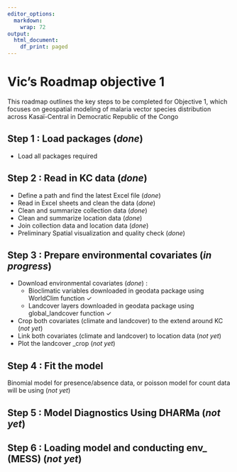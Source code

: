 ```yaml
---
editor_options:
  markdown:
    wrap: 72
output:
  html_document:
    df_print: paged
---
```


# **Vic's Roadmap objective 1**

This roadmap outlines the key steps to be completed for Objective 1,
which focuses on geospatial modeling of malaria vector species distribution
across Kasaï-Central in Democratic Republic of the Congo

## **Step 1 : Load packages (_done_)**

* Load all packages required

## **Step 2 : Read in KC data (_done_)** 

* Define a path and find the latest Excel file (_done_) 
* Read in Excel sheets and clean the data (_done_) 
* Clean and summarize collection data (_done_) 
* Clean and summarize location data (_done_) 
* Join collection data and location data (_done_) 
* Preliminary Spatial visualization and quality check (_done_)

## **Step 3 : Prepare environmental covariates (_in progress_)** 

* Download environmental covariates (_done_) :
  - Bioclimatic variables downloaded in geodata package using WorldClim function ✓  
  - Landcover layers downloaded in geodata package using global_landcover function ✓
* Crop both covariates (climate and landcover) to the extend around KC (_not yet_)
* Link both covariates (climate and landcover) to location data (_not yet_)
* Plot the landcover \_crop (_not yet_)

## **Step 4 : Fit the model**

Binomial model for presence/absence data, or poisson model for count data will be using (_not yet_)

## **Step 5 : Model Diagnostics Using DHARMa (_not yet_)**

## **Step 6 : Loading model and conducting env\_ (MESS) (_not yet_)**
